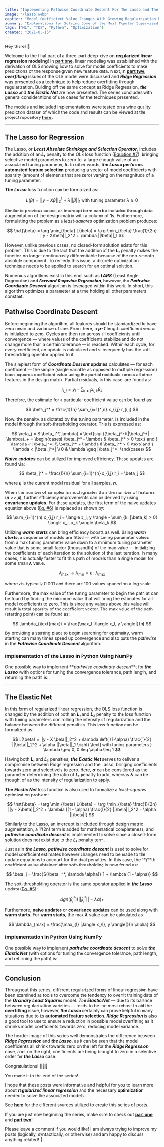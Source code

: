 ```yaml
---
title: "Implementing Pathwise Coordinate Descent For The Lasso and The Elastic Net In Python Using NumPy"
image: "/lasso.webp"
caption: "Model Coefficient Value Changes With Growing Regularization Penalty Values (Image by author)"
summary: "Explanations for Solving Some of the Most Popular Supervised Learning Algorithms"
tags: ["ML", "TDS", "Python", "Optimization"]
created: "2021-01-15"
---
```


Hey there! 👋

Welcome to the final part of a three-part deep-dive on **regularized linear regression modeling**! In [**part one**](/blog/regularized-linear-regression-models-pt1), linear modeling was established with the derivation of OLS showing how to solve for model coefficients to make predictions of the response given new feature data. Next, in [**part two**](/blog/regularized-linear-regression-models-pt2), **_overfitting_** issues of the OLS model were discussed and **_Ridge Regression_** was presented as a technique to help reduce overfitting through regularization. Building off the same concept as Ridge Regression, **_the Lasso_** and **_the Elastic Net_** are now presented. The series concludes with general considerations of use cases for the techniques presented.

The models and included implementations were tested on a wine quality prediction dataset of which the code and results can be viewed at the project repository [**here**](http://github.com/wyattowalsh/regularized-linear-regression-deep-dive)**.**

---

## The Lasso for Regression

The Lasso, or **_Least Absolute Shrinkage and Selection Operator_**, includes the addition of an **_L₁_** penalty to the OLS loss function (<a href="#equation-7">Equation #7</a>), bringing selective model parameters to zero for a large enough value of an associated tuning parameter, **_λ_**. In other words, **_the Lasso_** **performs automated feature selection** producing a vector of model coefficients with sparsity (amount of elements that are zero) varying on the magnitude of a tuning parameter.

**_The Lasso_** loss function can be formalized as:

$$
L(\beta) = ||y - X \beta||_2^2 + \lambda ||\beta||_1 \text{ with tuning parameter } \lambda \ge 0
$$

Similar to previous cases, an intercept term can be included through data augmentation of the design matrix with a column of **1**s. Furthermore, formulating the problem as a _least-squares_ optimization problem produces:

$$
\hat{\beta} = \arg \min_{\beta} L(\beta) = \arg \min_{\beta} \frac{1}{2n} ||y - X\beta||_2^2 + \lambda ||\beta||_1
$$

However, unlike previous cases, no closed-form solution exists for this problem. This is due to the fact that the addition of the **_L₁_** penalty makes the function no longer continuously differentiable because of the non-smooth absolute component. To remedy this issue, a discrete optimization technique needs to be applied to search for an optimal solution.

Numerous algorithms exist to this end, such as **_LARS_** (Least Angle Regression) and **_Forward Stepwise Regression_**, however, the **_Pathwise Coordinate Descent_** algorithm is leveraged within this work. In short, this algorithm optimizes a parameter at a time holding all other parameters constant.

## Pathwise Coordinate Descent

Before beginning the algorithm, all features should be standardized to have zero mean and variance of one. From there, a **_p+1_** length coefficient vector is initialized to zero. Cycles are then run across all coefficients until convergence — where values of the coefficients stabilize and do not change more than a certain tolerance — is reached. Within each cycle, for every coefficient, an update is calculated and subsequently has the soft-thresholding operator applied to it.

The simplest form of **_Coordinate Descent_ updates** calculates — for each coefficient — the simple (single variable as opposed to multiple regression) least-squares coefficient value using the partial residuals across all other features in the design matrix. Partial residuals, in this case, are found as:

$$
r_{i,j} = y_i - \sum_{k \ne j} x_{i,k} \beta_k
$$

Therefore, the estimate for a particular coefficient value can be found as:

$$
\beta_j^* = \frac{1}{n} \sum_{i=1}^{n} x_{i,j} r_{i,j}
$$

Now, the penalty, as dictated by the tuning parameter, is included in the model through the soft-thresholding operator. This is expressed as:

$$
\beta_j = S(\beta_j^*,\lambda) = \text{sign}(\beta_j^*)(|\beta_j^*| - \lambda)_+ = \begin{cases}
\beta_j^* - \lambda & \beta_j^* > 0 \text{ and } \lambda < |\beta_j^*| \\
\beta_j^* + \lambda & \beta_j^* > 0 \text{ and } \lambda < |\beta_j^*| \\
0 & \lambda \geq |\beta_j^*|
\end{cases}
$$

**_Naive updates_** can be utilized for improved efficiency. These updates are found via:

$$
\beta_j^* = \frac{1}{n} \sum_{i=1}^{n} x_{i,j} r_i + \beta_j
$$

where **_rᵢ_** is the current model residual for all samples, **_n_**.

When the number of samples is much greater than the number of features (**_n_** >> **_p_**), further efficiency improvements can be derived by using **covariance updates**. For these updates, the first term of the naive updates equation above (<a href="#equation-6">Eq. #6</a>) is replaced as shown by:

$$
\sum_{i=1}^{n} x_{i,j} r_i = \langle x_j, y \rangle - \sum_{k: |\beta_k| > 0} \langle x_j, x_k \rangle \beta_k
$$

Utilizing **_warm starts_** can bring efficiency boosts as well. Using **_warm starts_**, a sequence of models are fitted — with tuning parameter values from a max tuning parameter value down to a minimum tuning parameter value that is some small factor (thousandth) of the max value — initializing the coefficients of each iteration to the solution of the last iteration. In many cases, it is actually faster to fit this path of models than a single model for some small **_λ_** value.

$$
\lambda_\text{max} \to \lambda_\text{min} = \epsilon \cdot \lambda_\text{max}
$$

where **_𝜖_** is typically 0.001 and there are 100 values spaced on a log scale.

Furthermore, the max value of the tuning parameter to begin the path at can be found by finding the minimum value that will bring the estimates for all model coefficients to zero. This is since any values above this value will result in total sparsity of the coefficient vector. The max value of the path (starting point) can be found as:

$$
\lambda_{\text{max}} = \frac{\max_l |\langle x_l, y \rangle|}{n}
$$

By providing a starting place to begin searching for optimality, warm starting can many times speed up convergence and also puts the _pathwise_ in the **_Pathwise_** **_Coordinate Descent_** algorithm.

### Implementation of the Lasso In Python Using NumPy

One possible way to implement **_pathwise coordinate descen_**t for **_the Lasso_** (with options for tuning the convergence tolerance, path length, and returning the path) is:

<Gist url="https://gist.github.com/wyattowalsh/6a95b1c9ad6118b196336cffd5de4f72" />

---

## The Elastic Net

In this form of regularized linear regression, the OLS loss function is changed by the addition of both an **_L₁_** and **_L₂_** penalty to the loss function with tuning parameters controlling the intensity of regularization and the balance between the different penalties. This loss function can be formalized as:

$$
L(\beta) = ||y - X \beta||_2^2 + \lambda \left( (1-\alpha) \frac{1}{2} ||\beta||_2^2 + \alpha ||\beta||_1 \right) \text{ with tuning parameters } \lambda \geq 0, 0 \leq \alpha \leq 1
$$

Having both **_L₁_** and **_L₂_** penalties, **_the Elastic Net_** serves to deliver a compromise between Ridge regression and the Lasso, bringing coefficients towards zero and selectively to zero. Here, **_α_** can be considered as the parameter determining the ratio of **_L₁_** penalty to add, whereas **_λ_** can be thought of as the intensity of regularization to apply.

**_The Elastic Net_** loss function is also used to formalize a _least-squares_ optimization problem:

$$
\hat{\beta} = \arg \min_{\beta} L(\beta) = \arg \min_{\beta} \frac{1}{2n} ||y - X\beta||_2^2 + \lambda [(1 - \alpha) \frac{1}{2} ||\beta||_2^2 + \alpha ||\beta||]
$$

Similarly to the Lasso, an intercept is included through design matrix augmentation, a 1/(2n) term is added for mathematical completeness, and **_pathwise coordinate descent_** is implemented to solve since a closed-form solution does not exist due to the **_L₁_** penalty term.

Just as in **_the Lasso, pathwise coordinate descent_** is used to solve for model coefficient estimates however changes need to be made to the update equations to account for the dual penalties. In this case, the **_j_**th coefficient value obtained after soft-thresholding is now found as:

$$
\beta_j = \frac{S(\beta_j^*, \lambda \alpha)}{1 + \lambda (1 - \alpha)}
$$

The soft-thresholding operator is the same operator applied in **_the Lasso_** update (<a href="#equation-5">Eq. #5</a>):

$$
sign(\beta_j^*)(||\beta_j^*|| - \lambda\alpha) + 
$$

Furthermore, **naive updates** or **covariance updates** can be used along with **warm starts**. For **warm starts**, the max **_λ_** value can be calculated as:

$$
\lambda_{max} = \frac{\max_{l} |\langle x_{l}, y \rangle|}{n \alpha}
$$

### Implementation in Python Using NumPy

One possible way to implement **_pathwise coordinate descent_** to solve **_the Elastic Net_** (with options for tuning the convergence tolerance, path length, and returning the path) is:

<Gist url="https://gist.github.com/wyattowalsh/3bfb1a924007f19a7191a17b6c4e52a0" />

---

## Conclusion

Throughout this series, different regularized forms of linear regression have been examined as tools to overcome the tendency to overfit training data of the **_Ordinary Least Squares_** model. **_The Elastic Net_** — due to its balance between regularization varieties — tends to be the most robust to aid the **overfitting** issue, however, **_the Lasso_** certainly can prove helpful in many situations due to its **automated feature selection**. **_Ridge Regression_** is also a good tool to use to ensure a reduction in possible model overfitting as it shrinks model coefficients towards zero, reducing model variance.

The header image of this series well demonstrates the difference between **_Ridge Regression_** and **_the Lasso_**, as it can be seen that the model coefficients all shrink towards zero on the left for the **_Ridge Regression_** case, and, on the right, coefficients are being brought to zero in a selective order for **_the Lasso_** case.

Congratulations! 🎉🎊🥳

You made it to the end of the series!

I hope that these posts were informative and helpful for you to learn more about **_regularized linear regression_** and the necessary **optimization** needed to solve the associated models.

See [**here**](https://github.com/wyattowalsh/regularized-linear-regression-deep-dive/blob/master/SOURCES.md) for the different sources utilized to create this series of posts.

If you are just now beginning the series, make sure to check out [**part one**](/blog/regularized-linear-regression-models-pt1) and [**part two**](/blog/regularized-linear-regression-models-pt2)!

Please leave a comment if you would like! I am always trying to improve my posts (logically, syntactically, or otherwise) and am happy to discuss anything related! 👋